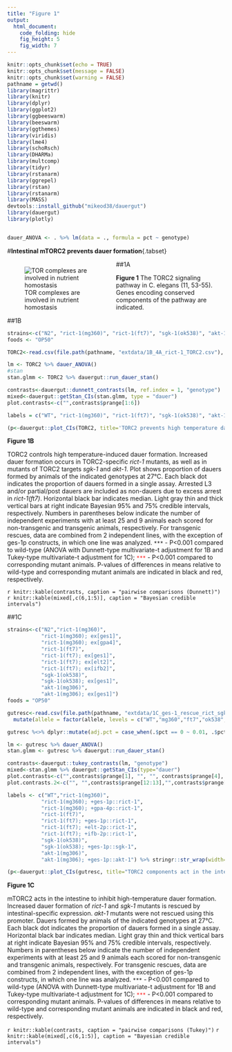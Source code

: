 ```yaml
---
title: "Figure 1"
output:
  html_document:
    code_folding: hide
    fig_height: 5
    fig_width: 7
---
```


```r
knitr::opts_chunk$set(echo = TRUE)
knitr::opts_chunk$set(message = FALSE)
knitr::opts_chunk$set(warning = FALSE)
pathname = getwd()
library(magrittr)
library(knitr)
library(dplyr)
library(ggplot2)
library(ggbeeswarm)
library(beeswarm)
library(ggthemes)
library(viridis)
library(lme4)
library(schoRsch)
library(DHARMa)
library(multcomp)
library(tidyr)
library(rstanarm)
library(ggrepel)
library(rstan)
library(rstanarm)
library(MASS)
devtools::install_github("mikeod38/dauergut")
library(dauergut)
library(plotly)


dauer_ANOVA <- . %>% lm(data = ., formula = pct ~ genotype)
```

#__Intestinal mTORC2 prevents dauer formation__{.tabset}

##1A
<div style="float: left; width: 50%;">

![TOR complexes are involved in nutrient homostasis](/Users/mikeod/git/projects/dauergut/figures/1A_TORC_model.png)
</div>

**Figure 1**
The TORC2 signaling pathway in C. elegans (11, 53-55). Genes encoding conserved components of the pathway are indicated. 

##1B 
```r
strains<-c("N2", "rict-1(mg360)", "rict-1(ft7)", "sgk-1(ok538)", "akt-1(mg306)", "akt-2", "pkc-2")
foods <- "OP50"

TORC2<-read.csv(file.path(pathname, "extdata/1B_4A_rict-1_TORC2.csv"), header=TRUE) %>% dauergut::format_dauer(p.dauer = "non") #including partial/pd as non-dauer due to excess zeros. 

lm <- TORC2 %>% dauer_ANOVA()
#stan
stan.glmm <- TORC2 %>% dauergut::run_dauer_stan()
```

```r
contrasts<-dauergut::dunnett_contrasts(lm, ref.index = 1, "genotype")
mixed<-dauergut::getStan_CIs(stan.glmm, type = "dauer")
plot.contrasts<-c("",contrasts$prange[1:6])

labels = c("WT", "rict-1(mg360)", "rict-1(ft7)", "sgk-1(ok538)", "akt-1(mg306)", "akt-2(ok393)", "pkc-2(ok328)") %>% stringr::str_wrap(width = 10)

(p<-dauergut::plot_CIs(TORC2, title='TORC2 prevents high temperature dauer formation', plot.contrasts, ypos = 1.075, type = "dauer", labels = labels))

```

**Figure 1B**

TORC2 controls high temperature-induced dauer formation. Increased dauer formation occurs in TORC2-specific _rict-1_ mutants, as well as in mutants of TORC2 targets _sgk-1_ and _akt-1_. Plot shows proportion of dauers formed by animals of the indicated genotypes at 27°C. Each black dot indicates the proportion of dauers formed in a single assay. Arrested L3 and/or partial/post dauers are included as non-dauers due to excess arrest in _rict-1(ft7)_. Horizontal black bar indicates median. Light gray thin and thick vertical bars at right indicate Bayesian 95% and 75% credible intervals, respectively. Numbers in parentheses below indicate the number of independent experiments with at least 25 and 9 animals each scored for non-transgenic and transgenic animals, respectively. For transgenic rescues, data are combined from 2 independent lines, with the exception of ges-1p constructs, in which one line was analyzed. <span style="color:black">`***`</span> - P<0.001 compared to wild-type (ANOVA with Dunnett-type multivariate-t adjustment for 1B and Tukey-type multivariate-t adjustment for 1C); <span style="color:red">`***`</span> - P<0.001 compared to corresponding mutant animals. P-values of differences in means relative to wild-type and corresponding mutant animals are indicated in black and red, respectively. 

`r knitr::kable(contrasts, caption = "pairwise comparisons (Dunnett)")`
`r knitr::kable(mixed[,c(6,1:5)], caption = "Bayesian credible intervals")`

##1C

```r
strains<-c("N2","rict-1(mg360)",
           "rict-1(mg360); ex[ges1]",
           "rict-1(mg360); ex[gpa4]",
           "rict-1(ft7)",
           "rict-1(ft7); ex[ges1]",
           "rict-1(ft7); ex[elt2]",
           "rict-1(ft7); ex[ifb2]",
           "sgk-1(ok538)",
           "sgk-1(ok538); ex[ges1]",
           "akt-1(mg306)",
           "akt-1(mg306); ex[ges1]")
foods = "OP50"

gutresc<-read.csv(file.path(pathname, "extdata/1C_ges-1_rescue_rict_sgk.csv")) %>% dauergut::format_dauer(p.dauer = "non") %>% 
  mutate(allele = factor(allele, levels = c("WT","mg360","ft7","ok538","mg306")))

gutresc %<>% dplyr::mutate(adj.pct = case_when(.$pct == 0 ~ 0.01, .$pct == 1 ~ 0.99, TRUE ~ .$pct))

lm <- gutresc %>% dauer_ANOVA()
stan.glmm <- gutresc %>% dauergut::run_dauer_stan()


```

```r
contrasts<-dauergut::tukey_contrasts(lm, "genotype") 
mixed<-stan.glmm %>% dauergut::getStan_CIs(type="dauer")
plot.contrasts<-c("",contrasts$prange[1], "", "", contrasts$prange[4], "","","", contrasts$prange[8],"",contrasts$prange[10],"")
plot.contrasts.2<-c("", "",contrasts$prange[12:13],"",contrasts$prange[39:41],"", contrasts$prange[61],"", contrasts$prange[66])

labels <- c("WT","rict-1(mg360)",
           "rict-1(mg360); +ges-1p::rict-1",
           "rict-1(mg360); +gpa-4p::rict-1",
           "rict-1(ft7)",
           "rict-1(ft7); +ges-1p::rict-1",
           "rict-1(ft7); +elt-2p::rict-1",
           "rict-1(ft7); +ifb-2p::rict-1",
           "sgk-1(ok538)",
           "sgk-1(ok538); +ges-1p::sgk-1",
           "akt-1(mg306)",
           "akt-1(mg306); +ges-1p::akt-1") %>% stringr::str_wrap(width=10)

(p<-dauergut::plot_CIs(gutresc, title="TORC2 components act in the intestine to regulate dauer formation", plot.contrasts, plot.contrasts.2=plot.contrasts.2, ypos = 1.075,type = "dauer", offset = 0, labels = labels))
```

**Figure 1C** 

mTORC2 acts in the intestine to inhibit high-temperature dauer formation. Increased dauer formation of _rict-1_ and _sgk-1_ mutants is rescued by intestinal-specific expression. _akt-1_ mutants were not rescued using this promoter. Dauers formed by animals of the indicated genotypes at 27°C. Each black dot indicates the proportion of dauers formed in a single assay. Horizontal black bar indicates median. Light gray thin and thick vertical bars at right indicate Bayesian 95% and 75% credible intervals, respectively. Numbers in parentheses below indicate the number of independent experiments with at least 25 and 9 animals each scored for non-transgenic and transgenic animals, respectively. For transgenic rescues, data are combined from 2 independent lines, with the exception of ges-1p constructs, in which one line was analyzed. <span style="color:black">`***`</span> - P<0.001 compared to wild-type (ANOVA with Dunnett-type multivariate-t adjustment for 1B and Tukey-type multivariate-t adjustment for 1C); <span style="color:red">`***`</span> - P<0.001 compared to corresponding mutant animals. P-values of differences in means relative to wild-type and corresponding mutant animals are indicated in black and red, respectively. 


`r knitr::kable(contrasts, caption = "pairwise comparisons (Tukey)")`
`r knitr::kable(mixed[,c(6,1:5)], caption = "Bayesian credible intervals")`


